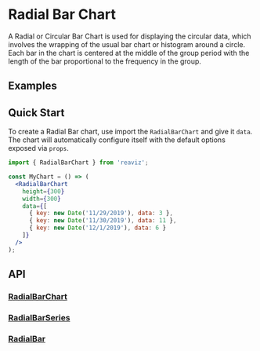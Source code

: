 
<Meta of={RadialBarChartStory} />

# Radial Bar Chart

A Radial or Circular Bar Chart is used for displaying the circular data, which involves the
wrapping of the usual bar chart or histogram around a circle. Each bar in the chart is centered at
the middle of the group period with the length of the bar proportional to the frequency in the group.

## Examples

<ToggleCanvas of={RadialBarChartStory.Simple} storybook="charts-bar-chart-radial--simple" />

## Quick Start
To create a Radial Bar chart, use import the `RadialBarChart` and give it `data`. The chart
will automatically configure itself with the default options exposed via `props`.

```jsx
import { RadialBarChart } from 'reaviz';

const MyChart = () => (
  <RadialBarChart
    height={300}
    width={300}
    data={[
      { key: new Date('11/29/2019'), data: 3 },
      { key: new Date('11/30/2019'), data: 11 },
      { key: new Date('12/1/2019'), data: 6 }
    ]}
  />
);
```

## API
### [RadialBarChart](https://github.com/reaviz/reaviz/blob/master/src/RadialAreaChart/RadialAreaChart.tsx)
<PropsTable name="RadialBarChart" />

### [RadialBarSeries](https://github.com/reaviz/reaviz/blob/master/src/RadialAreaChart/RadialBarSeries/RadialBarSeries.tsx)
<PropsTable name="RadialBarSeries" />

### [RadialBar](https://github.com/reaviz/reaviz/blob/master/src/RadialAreaChart/RadialBarSeries/RadialBar.tsx)
<PropsTable name="RadialBar" />
